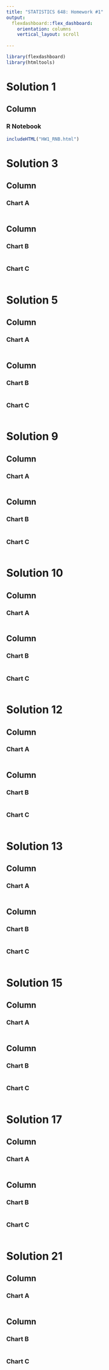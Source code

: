 ```yaml
---
title: "STATISTICS 648: Homework #1"
output: 
  flexdashboard::flex_dashboard:
    orientation: columns
    vertical_layout: scroll
  
---
```


```r
library(flexdashboard)
library(htmltools)
```

Solution 1 {data-navmenu="Solutions 1-8"}
=====================================
Column {data-width=1000}
-----------------------------------------------------------------------

### R Notebook

```r
includeHTML("HW1_RNB.html")
```


Solution 3 {data-navmenu="Solutions 1-8"}
=====================================  
Column {data-width=650}
-----------------------------------------------------------------------

### Chart A

```r

```

Column {data-width=350}
-----------------------------------------------------------------------

### Chart B

```r

```

### Chart C

```r

```

Solution 5 {data-navmenu="Solutions 1-8"}
=====================================  




Column {data-width=650}
-----------------------------------------------------------------------

### Chart A

```r

```

Column {data-width=350}
-----------------------------------------------------------------------

### Chart B

```r

```

### Chart C

```r

```

Solution 9 {data-navmenu="Solutions 9-13"}
=====================================




Column {data-width=650}
-----------------------------------------------------------------------

### Chart A

```r

```

Column {data-width=350}
-----------------------------------------------------------------------

### Chart B

```r

```

### Chart C

```r

```

Solution 10 {data-navmenu="Solutions 9-13"}
=====================================  




Column {data-width=650}
-----------------------------------------------------------------------

### Chart A

```r

```

Column {data-width=350}
-----------------------------------------------------------------------

### Chart B

```r

```

### Chart C

```r

```

Solution 12 {data-navmenu="Solutions 9-13"}
=====================================  




Column {data-width=650}
-----------------------------------------------------------------------

### Chart A

```r

```

Column {data-width=350}
-----------------------------------------------------------------------

### Chart B

```r

```

### Chart C

```r

```

Solution 13 {data-navmenu="Solutions 9-13"}
=====================================  




Column {data-width=650}
-----------------------------------------------------------------------

### Chart A

```r

```

Column {data-width=350}
-----------------------------------------------------------------------

### Chart B

```r

```

### Chart C

```r

```

Solution 15 {data-navmenu="Solutions 14-21"}
=====================================  




Column {data-width=650}
-----------------------------------------------------------------------

### Chart A

```r

```

Column {data-width=350}
-----------------------------------------------------------------------

### Chart B

```r

```

### Chart C

```r

```

Solution 17 {data-navmenu="Solutions 14-21"}
=====================================  




Column {data-width=650}
-----------------------------------------------------------------------

### Chart A

```r

```

Column {data-width=350}
-----------------------------------------------------------------------

### Chart B

```r

```

### Chart C

```r

```

Solution 21 {data-navmenu="Solutions 14-21"}
=====================================  




Column {data-width=650}
-----------------------------------------------------------------------

### Chart A

```r

```

Column {data-width=350}
-----------------------------------------------------------------------

### Chart B

```r

```

### Chart C

```r

```